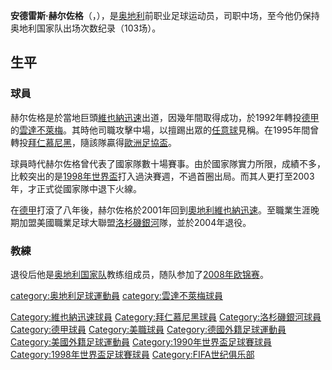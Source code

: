 {{noteTA|G1=Football|G2=uefa|G3=德甲
|T = zh-hans:安德雷斯·赫尔佐格; zh-hk:安德烈亞斯·靴索;
|1 = zh-hans:安德雷斯; zh-hk:安德烈亞斯;
|2 = zh-hans:赫尔佐格; zh-hk:靴索;
}}
{{Football player infobox
| image          = FC Salzburg gegen Real Sociedad San Sebastian (22. Februar 2018, EL Sechzehntelfinale) 05.jpg
| playername= 安德雷斯·赫尔佐格<br>''Andreas Herzog''
| fullname = Andreas Herzog
| nickname = 
| dateofbirth = {{birth date and age|1968|9|10}}
| cityofbirth = [[维也纳|维也纳]]
| countryofbirth = [[奧地利|奧地利]]
| height =
| currentclub    = [[以色列國家男子足球隊|以色列]] (coach)
| position = 中场
| youthyears1    = 
| youthclubs1    = 
| years1 = 1986–1992
| clubs1 = [[维也纳快速|维也纳快速]]
| caps1  = 129
| goals1 = 33
| years2 = 1988
| clubs2 = → {{tsl|en|First Vienna FC||第一维也纳}}
| caps2  = 7
| goals2 = 3
| years3 = 1992–1995
| clubs3 = [[云达不莱梅|云达不莱梅]]
| caps3  = 94
| goals3 = 26
| years4 = 1995–1996
| clubs4 = [[拜仁慕尼黑|拜仁慕尼黑]]
| caps4  = 28
| goals4 = 2
| years5 = 1996–2001
| clubs5 = [[云达不莱梅|云达不莱梅]]
| caps5  = 142
| goals5 = 32
| years6 = 2002–2003
| clubs6 = [[维也纳快速|维也纳快速]]
| caps6  = 41
| goals6 = 4
| years7 = 2004
| clubs7 = [[洛杉矶银河|洛杉矶银河]]
| caps7  = 27
| goals7 = 4
| totalcaps       = 468
| totalgoals     = 104
| nationalyears1 = 1988–2003
| nationalteam1  = [[奧地利國家足球隊|奧地利]]
| nationalcaps1  = 103
| nationalgoals1 = 26
| manageryears1  = 2005
| manageryears2  = 2008–2009
| manageryears3  = 2009–2011
| managerclubs1  = [[奧地利國家足球隊|奧地利]] (看守)
| managerclubs2  = [[奧地利國家足球隊|奧地利]] (助教)
| managerclubs3  = [[奧地利21歲以下國家足球隊|奧地利U21]]
| manageryears4  = 2011–2016 | managerclubs4  = [[美國國家足球隊|美國]] (助教)
| manageryears5  = 2015–2016 | managerclubs5  = [[美國23歲以下國家足球隊|美國U23]]
| manageryears6  = 2018–2020     | managerclubs6  = [[以色列國家男子足球隊|以色列]]
}}
'''安德雷斯·赫尔佐格'''（{{lang-de|'''Andreas Herzog'''}}，{{bd|1968年|9月10日|||H}}），是[[奥地利|奥地利]]前职业足球运动员，司职中场，至今他仍保持奥地利国家队出场次数纪录（103场）。

==生平==
===球員===
赫尔佐格是於當地巨頭[[維也納迅速|維也納迅速]]出道，因幾年間取得成功，於1992年轉投[[德甲|德甲]]的[[雲達不萊梅|雲達不萊梅]]。其時他司職攻擊中場，以擅踢出眾的[[任意球|任意球]]見稱。在1995年間曾轉投[[拜仁慕尼黑|拜仁慕尼黑]]，隨該隊贏得[[歐洲足協盃|歐洲足協盃]]。

球員時代赫尔佐格曾代表了國家隊數十場賽事。由於國家隊實力所限，成績不多，比較突出的是[[1998年世界盃|1998年世界盃]]打入過決賽週，不過首圈出局。而其人更打至2003年，才正式從國家隊中退下火線。

在[[德甲|德甲]]打滾了八年後，赫尔佐格於2001年回到[[奧地利|奧地利]][[維也納迅速|維也納迅速]]。至職業生涯晚期加盟美國職業足球大聯盟[[洛杉磯銀河|洛杉磯銀河]]隊，並於2004年退役。

===教練===
退役后他是[[奥地利国家足球队|奥地利国家队]]教练组成员，随队参加了[[2008年欧锦赛|2008年欧锦赛]]。

{{DEFAULTSORT:Herzog, Andreas}}
[[category:奥地利足球運動員|category:奥地利足球運動員]]
[[category:雲達不萊梅球員|category:雲達不萊梅球員]]
[[Category:維也納迅速球員|Category:維也納迅速球員]]
[[Category:拜仁慕尼黑球員|Category:拜仁慕尼黑球員]]
[[Category:洛杉磯銀河球員|Category:洛杉磯銀河球員]]
[[Category:德甲球員|Category:德甲球員]]
[[Category:美職球員|Category:美職球員]]
[[Category:德國外籍足球運動員|Category:德國外籍足球運動員]]
[[Category:美國外籍足球運動員|Category:美國外籍足球運動員]]
[[Category:1990年世界盃足球賽球員|Category:1990年世界盃足球賽球員]]
[[Category:1998年世界盃足球賽球員|Category:1998年世界盃足球賽球員]]
[[Category:FIFA世纪俱乐部|Category:FIFA世纪俱乐部]]